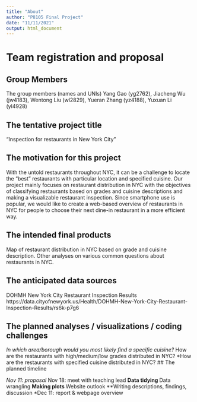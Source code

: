 ```yaml
---
title: "About"
author: "P8105 Final Project"
date: "11/11/2021"
output: html_document
---
```


# Team registration and proposal

## Group Members
The group members (names and UNIs)
Yang Gao (yg2762), Jiacheng Wu (jw4183), Wentong Liu (wl2829), Yueran Zhang (yz4188), Yuxuan Li (yl4928)

## The tentative project title
“Inspection for restaurants in New York City”

## The motivation for this project
With the untold restaurants throughout NYC, it can be a challenge to locate the “best” restaurants with particular location and specified cuisine. Our project mainly focuses on restaurant distribution in NYC with the objectives of classifying restaurants based on grades and cuisine descriptions and making a visualizable restaurant inspection. Since smartphone use is popular, we would like to create a web-based overview of restaurants in NYC for people to choose their next dine-in restaurant in a more efficient way. 

## The intended final products
Map of restaurant distribution in NYC based on grade and cuisine description. 
Other analyses on various common questions about restaurants in NYC.

## The anticipated data sources
DOHMH New York City Restaurant Inspection Results https://data.cityofnewyork.us/Health/DOHMH-New-York-City-Restaurant-Inspection-Results/rs6k-p7g6 

## The planned analyses / visualizations / coding challenges
*In which area/borough would you most likely find a specific cuisine?
*How are the restaurants with high/medium/low grades distributed in NYC?
*How are the restaurants with specified cuisine distributed in NYC? 
## The planned timeline

*Nov 11: proposal
*Nov 18: meet with teaching lead
**Data tidying
**Data wrangling
**Making plots
**Website outlook
**Writing descriptions, findings, discussion
*Dec 11: report & webpage overview

